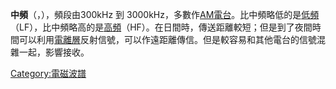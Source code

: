 '''中頻'''（{{lang|en|MF}}，{{lang|en|'''M'''edium '''F'''requency}}），頻段由300kHz 到 3000kHz，多數作[[調幅廣播|AM]][[電台|電台]]。比中頻略低的是[[低頻|低頻]]（LF），比中頻略高的是[[高頻|高頻]]（HF）。在日間時，傳送距離較短；但是到了夜間時間可以利用[[電離層|電離層]]反射信號，可以作遠距離傳信。但是較容易和其他電台的信號混雜一起，影響接收。 

{{EMSpectrum}}
{{無線電}}

{{Authority control}}
{{com-stub}}
{{physics-stub}}

[[Category:電磁波譜|Category:電磁波譜]]